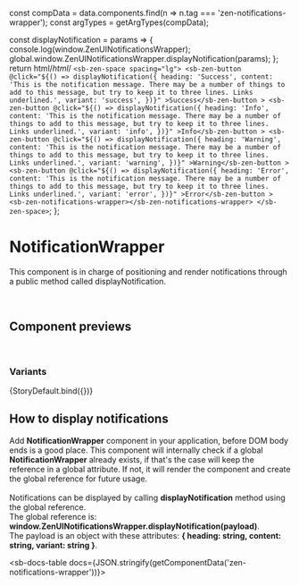 
const compData = data.components.find(n => n.tag === 'zen-notifications-wrapper');
const argTypes = getArgTypes(compData);

<Meta
  title="Notifications/Notification/Notification Wrapper"
  component="zen-notifications-wrapper"
  argTypes={argTypes}
/>

  const displayNotification = params => {
    console.log(window.ZenUINotificationsWrapper);
    global.window.ZenUINotificationsWrapper.displayNotification(params);
  };
  return html/*html*/ `
    <sb-zen-space spacing="lg">
      <sb-zen-button
        @click="${() =>
          displayNotification({
            heading: 'Success',
            content:
              'This is the notification message. There may be a number of things to add to this message, but try to keep it to three lines. Links underlined.',
            variant: 'success',
          })}"
        >Success</sb-zen-button
      >
      <sb-zen-button
        @click="${() =>
          displayNotification({
            heading: 'Info',
            content:
              'This is the notification message. There may be a number of things to add to this message, but try to keep it to three lines. Links underlined.',
            variant: 'info',
          })}"
        >Info</sb-zen-button
      >
      <sb-zen-button
        @click="${() =>
          displayNotification({
            heading: 'Warning',
            content:
              'This is the notification message. There may be a number of things to add to this message, but try to keep it to three lines. Links underlined.',
            variant: 'warning',
          })}"
        >Warning</sb-zen-button
      >
      <sb-zen-button
        @click="${() =>
          displayNotification({
            heading: 'Error',
            content:
              'This is the notification message. There may be a number of things to add to this message, but try to keep it to three lines. Links underlined.',
            variant: 'error',
          })}"
        >Error</sb-zen-button
      >
      <sb-zen-notifications-wrapper></sb-zen-notifications-wrapper>
    </sb-zen-space>
  `;
};

# NotificationWrapper

This component is in charge of positioning and render notifications through a public method called displayNotification.

<br />

## Component previews

<br />

### Variants

<Canvas>
  <Story name="StoryDefault">{StoryDefault.bind({})}</Story>
</Canvas>

## How to display notifications

Add **NotificationWrapper** component in your application, before DOM body ends is a good place.
This component will internally check if a global **NotificationWrapper** already exists, if that's the case will keep the reference in a global attribute.
If not, it will render the component and create the global reference for future usage. <br /><br />
Notifications can be displayed by calling **displayNotification** method using the global reference. <br />
The global reference is: **window.ZenUINotificationsWrapper.displayNotification(payload)**. <br />
The payload is an object with these attributes: **{ heading: string, content: string, variant: string }**.

<sb-docs-table docs={JSON.stringify(getComponentData('zen-notifications-wrapper'))}></sb-docs-table>

